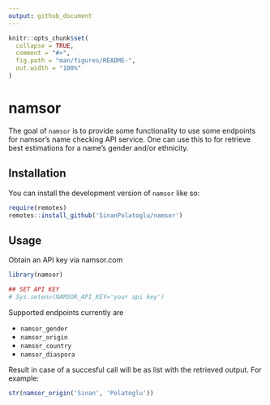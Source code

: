 ```yaml
---
output: github_document
---
```


<!-- README.md is generated from README.Rmd. Please edit that file -->

```r
knitr::opts_chunk$set(
  collapse = TRUE,
  comment = "#>",
  fig.path = "man/figures/README-",
  out.width = "100%"
)
```

# namsor

<!-- badges: start -->
<!-- badges: end -->

The goal of `namsor` is to provide some functionality to use some endpoints
for namsor's name checking API service. One can use this to for retrieve 
best estimations for a name's gender and/or ethnicity.


## Installation

You can install the development version of `namsor` like so:

``` r
require(remotes)
remotes::install_github('SinanPolatoglu/namsor')
```

## Usage

Obtain an API key via namsor.com

```r
library(namsor)

## SET API KEY
# Sys.setenv(NAMSOR_API_KEY='your api key')
```

Supported endpoints currently are

- `namsor_gender`
- `namsor_origin`
- `namsor_country`
- `namsor_diaspora`

Result in case of a succesful call will be as list with the retrieved output.
For example:
```r
str(namsor_origin('Sinan', 'Polatoglu'))
```
